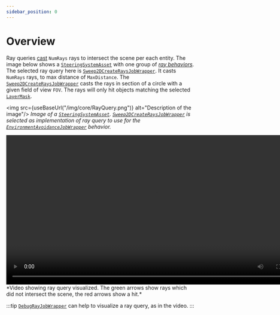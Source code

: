 ```yaml
---
sidebar_position: 0
---
```



# Overview

Ray queries [cast](https://docs.unity3d.com/Packages/com.unity.physics@1.3/manual/collision-queries.html#ray-casts) `NumRays` rays to intersect the scene per each entity. The image below shows a [`SteeringSystemAsset`](/docs/documentation-core/base-system/SteeringSystemAsset) with one group of [*ray behaviors*](/docs/documentation-core/behaviors/ray-behaviors/overview). The selected ray query here is [`Sweep2DCreateRaysJobWrapper`](/docs/documentation-defaults/queries/ray-queries/sweep-2D-create-rays). It casts `NumRays` rays, to max distance of `MaxDistance`. The [`Sweep2DCreateRaysJobWrapper`](/docs/documentation-defaults/queries/ray-queries/sweep-2D-create-rays) casts the rays in section of a circle with a given field of view `FOV`. The rays will only hit objects matching the selected [`LayerMask`](https://docs.unity3d.com/ScriptReference/LayerMask.html). 

<img src={useBaseUrl("/img/core/RayQuery.png")} alt="Description of the image"/>
*Image of a [`SteeringSystemAsset`](/docs/documentation-core/base-system/SteeringSystemAsset). [`Sweep2DCreateRaysJobWrapper`](/docs/documentation-defaults/queries/ray-queries/sweep-2D-create-rays) is selected as implementation of ray query to use for the [`EnvironmentAvoidanceJobWrapper`](/docs/documentation-defaults/behaviors/ray-behaviors/envrionment-avoidance) behavior.*

<video controls width="800">
    <source src="/videos/Raycasts.mp4" type="video/mp4" />
    Your browser does not support the video tag.
</video>
*Video showing ray query visualized. The green arrows show rays which did not intersect the scene, the red arrows show a hit.*

:::tip
[`DebugRayJobWrapper`](/docs/documentation-defaults/behaviors/ray-behaviors/debug-rays) can help to visualize a ray query, as in the video.
:::